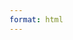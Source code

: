 ```yaml
---
format: html
---
```


::: {.hidden}

\providecommand{\bfa}{{\boldsymbol{a}}}
\providecommand{\bfb}{{\boldsymbol{b}}}
\providecommand{\bfc}{{\boldsymbol{c}}}
\providecommand{\bfd}{{\boldsymbol{d}}}
\providecommand{\bfe}{{\boldsymbol{e}}}
\providecommand{\bff}{{\boldsymbol{f}}}
\providecommand{\bfg}{{\boldsymbol{g}}}
\providecommand{\bfh}{{\boldsymbol{h}}}
\providecommand{\bfi}{{\boldsymbol{i}}}
\providecommand{\bfj}{{\boldsymbol{j}}}
\providecommand{\bfk}{{\boldsymbol{k}}}
\providecommand{\bfl}{{\boldsymbol{l}}}
\providecommand{\bfm}{{\boldsymbol{m}}}
\providecommand{\bfn}{{\boldsymbol{n}}}
\providecommand{\bfo}{{\boldsymbol{o}}}
\providecommand{\bfp}{{\boldsymbol{p}}}
\providecommand{\bfq}{{\boldsymbol{q}}}
\providecommand{\bfr}{{\boldsymbol{r}}}
\providecommand{\bfs}{{\boldsymbol{s}}}
\providecommand{\bft}{{\boldsymbol{t}}}
\providecommand{\bfu}{{\boldsymbol{u}}}
\providecommand{\bfv}{{\boldsymbol{v}}}
\providecommand{\bfw}{{\boldsymbol{w}}}
\providecommand{\bfx}{{\boldsymbol{x}}}
\providecommand{\bfy}{{\boldsymbol{y}}}
\providecommand{\bfz}{{\boldsymbol{z}}}

\providecommand{\bfA}{{\boldsymbol{A}}}
\providecommand{\bfB}{{\boldsymbol{B}}}
\providecommand{\bfC}{{\boldsymbol{C}}}
\providecommand{\bfD}{{\boldsymbol{D}}}
\providecommand{\bfE}{{\boldsymbol{E}}}
\providecommand{\bfF}{{\boldsymbol{F}}}
\providecommand{\bfG}{{\boldsymbol{G}}}
\providecommand{\bfH}{{\boldsymbol{H}}}
\providecommand{\bfI}{{\boldsymbol{I}}}
\providecommand{\bfJ}{{\boldsymbol{J}}}
\providecommand{\bfK}{{\boldsymbol{K}}}
\providecommand{\bfL}{{\boldsymbol{L}}}
\providecommand{\bfM}{{\boldsymbol{M}}}
\providecommand{\bfN}{{\boldsymbol{N}}}
\providecommand{\bfO}{{\boldsymbol{O}}}
\providecommand{\bfP}{{\boldsymbol{P}}}
\providecommand{\bfQ}{{\boldsymbol{Q}}}
\providecommand{\bfR}{{\boldsymbol{R}}}
\providecommand{\bfS}{{\boldsymbol{S}}}
\providecommand{\bfT}{{\boldsymbol{T}}}
\providecommand{\bfU}{{\boldsymbol{U}}}
\providecommand{\bfV}{{\boldsymbol{V}}}
\providecommand{\bfW}{{\boldsymbol{W}}}
\providecommand{\bfX}{{\boldsymbol{X}}}
\providecommand{\bfY}{{\boldsymbol{Y}}}
\providecommand{\bfZ}{{\boldsymbol{Z}}}

\providecommand{\bfzero}{{\boldsymbol{0}}}

\providecommand{\bfkappa}{{\boldsymbol{\kappa}}}
\providecommand{\bfomega}{{\boldsymbol{\omega}}}
\providecommand{\bftau}{{\boldsymbol{\tau}}}
\providecommand{\bfnu}{{\boldsymbol{\nu}}}
\providecommand{\bfpsi}{{\boldsymbol{\psi}}}
\providecommand{\bfphi}{{\boldsymbol{\varphi}}}
\providecommand{\bfeps}{{\boldsymbol{\varepsilon}}}
\providecommand{\bfSigma}{{\boldsymbol{\Sigma}}}
\providecommand{\bfOmega}{{\boldsymbol{\Omega}}}
\providecommand{\calI}{{\mathcal{I}}}
\providecommand{\calN}{{\mathcal{N}}}
\providecommand{\calV}{{\mathcal{V}}}
\providecommand{\bbE}{{\mathbb{E}}}
\providecommand{\bbR}{{\mathbb{R}}}
\providecommand{\bbC}{{\mathbb{C}}}
\providecommand{\bsfC}{{\mathsf{C}}}
\providecommand{\bsfD}{{\mathsf{D}}}
\providecommand{\bsfI}{{\mathsf{I}}}
\providecommand{\bsfO}{{\mathsf{O}}}
\providecommand{\tr}{{\operatorname{tr}}}
\providecommand{\sym}{{\operatorname{sym}}}
\providecommand{\skw}{{\operatorname{skew}}}
\providecommand{\vc}{{\operatorname{vec}}}
\providecommand{\ten}{{\operatorname{ten}}}
\providecommand{\cof}{{\operatorname{cof}}}
\providecommand{\mass}{{\operatorname{mass}}}
\providecommand{\vol}{{\operatorname{vol}}}
\providecommand{\area}{{\operatorname{area}}}
\providecommand{\com}{{\operatorname{com}}}
\providecommand{\cov}{{\operatorname{cov}}}
\providecommand{\e}{{\mathrm{e}}}
\providecommand{\D}{{\mathrm{D}}}
\providecommand{\dd}{{\mathrm{d}}}
\providecommand{\dt}{{\dd t}}
\providecommand{\ppt}{{\frac{\partial}{\partial t}}}
\providecommand{\Dt}{{\D t}}
\providecommand{\DDt}{{\frac{\D}{\Dt}}}
\providecommand{\bigO}{{O}}
\providecommand{\litO}{{o}}
\providecommand{\dVx}{{\,\dd V_{\bfx}}}
\providecommand{\dAx}{{\,\dd A_{\bfx}}}
\providecommand{\dVy}{{\,\dd V_{\bfy}}}
\providecommand{\dAy}{{\,\dd A_{\bfy}}}
\providecommand{\ds}{{\,\dd s}}

:::